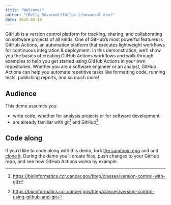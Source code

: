 ```yaml
---
title: "Welcome!"
author: "[Kelly Sovacool](https://sovacool.dev)"
date: 2025-02-19
---
```


GitHub is a version control platform for tracking, sharing, and collaborating on
software projects of all kinds. One of GitHub's most powerful features is GitHub
Actions, an automation platform that executes lightweight workflows for
continuous integration & deployment. In this demonstration, we'll show you the
basics of creating GitHub Actions workflows and walk through examples to help
you get started using GitHub Actions in your own repositories. Whether you are a
software engineer or an analyst, GitHub Actions can help you automate repetitive
tasks like formatting code, running tests, publishing reports, and so much more!

## Audience

This demo assumes you:

- write code, whether for analysis projects or for software development
- are already familiar with git^[<https://bioinformatics.ccr.cancer.gov/btep/classes/version-control-with-git>] and GitHub^[<https://bioinformatics.ccr.cancer.gov/btep/classes/version-control-using-github-and-git>]

## Code along

If you'd like to code along with this demo, 
fork [the sandbox repo](https://github.com/kelly-sovacool/gh-actions-sandbox/fork)
and and [clone it](https://docs.github.com/en/repositories/creating-and-managing-repositories/cloning-a-repository).
During the demo you'll create files, push changes to your GitHub repo,
and see how GitHub Actions works by example.